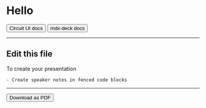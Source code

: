 

<Head>
  <title>mdx-deck with Circuit UI</title>
</Head>


# Hello

<ButtonGroup>
  <Button href="https://circuit.sumup.com">Circuit UI docs</Button>
  <Button href="https://github.com/jxnblk/mdx-deck">mdx-deck docs</Button>
</ButtonGroup>

---


## Edit this file

To create your presentation

```notes
- Create speaker notes in fenced code blocks
```

---


<Button href="/presentation.pdf" download>Download as PDF</Button>
